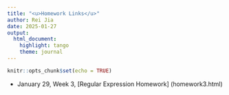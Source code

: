 ```yaml
---
title: "<u>Homework Links</u>"
author: Rei Jia
date: 2025-01-27
output:
  html_document:
    highlight: tango
    theme: journal
---
```


```r
knitr::opts_chunk$set(echo = TRUE)
```

- January 29, Week 3, [Regular Expression Homework] (homework3.html)

